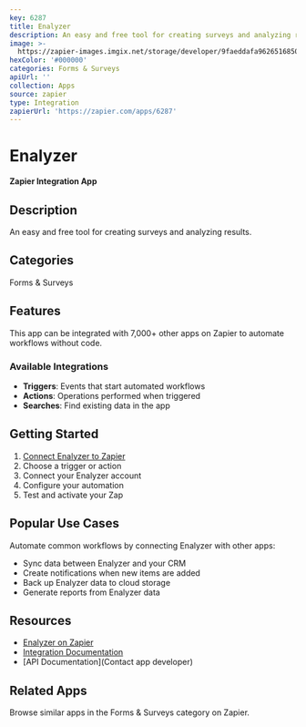 ```yaml
---
key: 6287
title: Enalyzer
description: An easy and free tool for creating surveys and analyzing results.
image: >-
  https://zapier-images.imgix.net/storage/developer/9faeddafa9626516850e1bd4c3507127.png?auto=format%2Ccompress&ixlib=python-3.0.0&q=50
hexColor: '#000000'
categories: Forms & Surveys
apiUrl: ''
collection: Apps
source: zapier
type: Integration
zapierUrl: 'https://zapier.com/apps/6287'
---
```

# Enalyzer

**Zapier Integration App**

## Description

An easy and free tool for creating surveys and analyzing results.

## Categories

Forms & Surveys

## Features

This app can be integrated with 7,000+ other apps on Zapier to automate workflows without code.

### Available Integrations

- **Triggers**: Events that start automated workflows
- **Actions**: Operations performed when triggered
- **Searches**: Find existing data in the app

## Getting Started

1. [Connect Enalyzer to Zapier](https://zapier.com/apps/6287)
2. Choose a trigger or action
3. Connect your Enalyzer account
4. Configure your automation
5. Test and activate your Zap

## Popular Use Cases

Automate common workflows by connecting Enalyzer with other apps:

- Sync data between Enalyzer and your CRM
- Create notifications when new items are added
- Back up Enalyzer data to cloud storage
- Generate reports from Enalyzer data

## Resources

- [Enalyzer on Zapier](https://zapier.com/apps/6287)
- [Integration Documentation](https://zapier.com/apps/6287/integrations)
- [API Documentation](Contact app developer)

## Related Apps

Browse similar apps in the Forms & Surveys category on Zapier.
